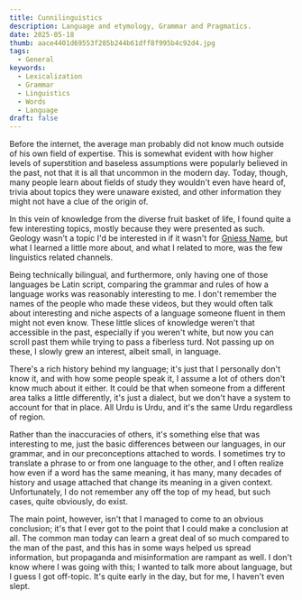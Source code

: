 ```yaml
---
title: Cunnilinguistics
description: Language and etymology, Grammar and Pragmatics.
date: 2025-05-18
thumb: aace4401d69553f285b244b61dff8f995b4c92d4.jpg
tags:
  - General
keywords:
  - Lexicalization
  - Grammar
  - Linguistics
  - Words
  - Language
draft: false
---
```


Before the internet, the average man probably did not know much outside of his own field of expertise. This is somewhat evident with how higher levels of superstition and baseless assumptions were popularly believed in the past, not that it is all that uncommon in the modern day. Today, though, many people learn about fields of study they wouldn't even have heard of, trivia about topics they were unaware existed, and other information they might not have a clue of the origin of.

In this vein of knowledge from the diverse fruit basket of life, I found quite a few interesting topics, mostly because they were presented as such. Geology wasn't a topic I'd be interested in if it wasn't for [Gniess Name](https://www.youtube.com/@gneissname), but what I learned a little more about, and what I related to more, was the few linguistics related channels.

Being technically bilingual, and furthermore, only having one of those languages be Latin script, comparing the grammar and rules of how a language works was reasonably interesting to me. I don't remember the names of the people who made these videos, but they would often talk about interesting and niche aspects of a language someone fluent in them might not even know. These little slices of knowledge weren't that accessible in the past, especially if you weren't white, but now you can scroll past them while trying to pass a fiberless turd. Not passing up on these, I slowly grew an interest, albeit small, in language.

There's a rich history behind my language; it's just that I personally don't know it, and with how some people speak it, I assume a lot of others don't know much about it either. It could be that when someone from a different area talks a little differently, it's just a dialect, but we don't have a system to account for that in place. All Urdu is Urdu, and it's the same Urdu regardless of region.

Rather than the inaccuracies of others, it's something else that was interesting to me, just the basic differences between our languages, in our grammar, and in our preconceptions attached to words. I sometimes try to translate a phrase to or from one language to the other, and I often realize how even if a word has the same meaning, it has many, many decades of history and usage attached that change its meaning in a given context. Unfortunately, I do not remember any off the top of my head, but such cases, quite obviously, do exist.

The main point, however, isn't that I managed to come to an obvious conclusion; it's that I ever got to the point that I could make a conclusion at all. The common man today can learn a great deal of so much compared to the man of the past, and this has in some ways helped us spread information, but propaganda and misinformation are rampant as well.
I don't know where I was going with this; I wanted to talk more about language, but I guess I got off-topic. It's quite early in the day, but for me, I haven't even slept.
